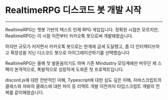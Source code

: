 # RealtimeRPG 디스코드 봇 개발 시작

---

RealtimeRPG는 쳇봇 기반의 텍스트 턴제 RPG 게임입니다.
정확한 시점은 모르지만, RealtimeRPG는 이 시점 이전부터 카카오톡 봇으로써
개발돼왔습니다.

하지만 규모가 커지면서 카카오톡 봇으로는 한계에 금세 도달했고, 좀 더
인터렉티브하고 확장성을 지닌 디스코드 봇으로 마이그레이션하기를
선택했습니다

RealtimeRPG는 올해 첫 발돋음이기도 하며 기존 Mindustry 모딩계에만 머무던
제 스팩이 본격적으로, 폭발적으로 성장하게 도와준 첫 프로젝트입니다.

discord.js에 대한 전반적인 이해, Typescript에 대한 심도 깊은 이해,
자바스크립트의 클래스와 자바의 클래스에 대한 차이 등 리액트 개발
이전까지 타입스크립트 개발의 전체를 같이해왔습니다.

<RepoCard repository="RealtimeRPG" />
